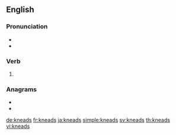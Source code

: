 ==English==

===Pronunciation===
* {{IPA|/niːdz/|lang=en}}
* {{homophones|needs|lang=en}}

===Verb===
{{head|en|verb form}}

# {{en-third-person singular of|knead}}

===Anagrams===
* {{l|en|sandek}}
* {{l|en|snaked}}

[[de:kneads]]
[[fr:kneads]]
[[ja:kneads]]
[[simple:kneads]]
[[sv:kneads]]
[[th:kneads]]
[[vi:kneads]]